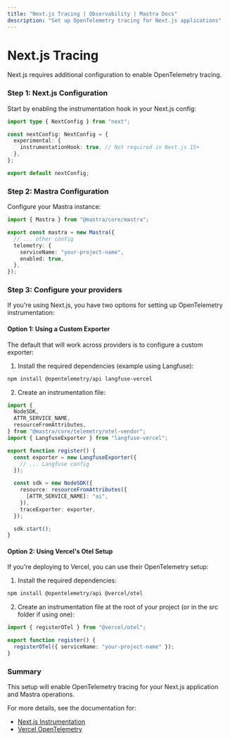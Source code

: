 ```yaml
---
title: "Next.js Tracing | Observability | Mastra Docs"
description: "Set up OpenTelemetry tracing for Next.js applications"
---
```


# Next.js Tracing

Next.js requires additional configuration to enable OpenTelemetry tracing.

### Step 1: Next.js Configuration

Start by enabling the instrumentation hook in your Next.js config:

```ts title="next.config.ts" showLineNumbers copy
import type { NextConfig } from "next";

const nextConfig: NextConfig = {
  experimental: {
    instrumentationHook: true, // Not required in Next.js 15+
  },
};

export default nextConfig;
```

### Step 2: Mastra Configuration

Configure your Mastra instance:

```typescript title="mastra.config.ts" copy
import { Mastra } from "@mastra/core/mastra";

export const mastra = new Mastra({
  // ... other config
  telemetry: {
    serviceName: "your-project-name",
    enabled: true,
  },
});
```

### Step 3: Configure your providers

If you're using Next.js, you have two options for setting up OpenTelemetry instrumentation:

#### Option 1: Using a Custom Exporter

The default that will work across providers is to configure a custom exporter:

1. Install the required dependencies (example using Langfuse):

```bash copy
npm install @opentelemetry/api langfuse-vercel
```

2. Create an instrumentation file:

```ts title="instrumentation.ts" copy
import {
  NodeSDK,
  ATTR_SERVICE_NAME,
  resourceFromAttributes,
} from "@mastra/core/telemetry/otel-vendor";
import { LangfuseExporter } from "langfuse-vercel";

export function register() {
  const exporter = new LangfuseExporter({
    // ... Langfuse config
  });

  const sdk = new NodeSDK({
    resource: resourceFromAttributes({
      [ATTR_SERVICE_NAME]: "ai",
    }),
    traceExporter: exporter,
  });

  sdk.start();
}
```

#### Option 2: Using Vercel's Otel Setup

If you're deploying to Vercel, you can use their OpenTelemetry setup:

1. Install the required dependencies:

```bash copy
npm install @opentelemetry/api @vercel/otel
```

2. Create an instrumentation file at the root of your project (or in the src folder if using one):

```ts title="instrumentation.ts" copy
import { registerOTel } from "@vercel/otel";

export function register() {
  registerOTel({ serviceName: "your-project-name" });
}
```

### Summary

This setup will enable OpenTelemetry tracing for your Next.js application and Mastra operations.

For more details, see the documentation for:

- [Next.js Instrumentation](https://nextjs.org/docs/app/building-your-application/optimizing/instrumentation)
- [Vercel OpenTelemetry](https://vercel.com/docs/observability/otel-overview/quickstart)
